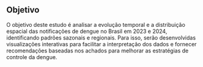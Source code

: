 ## Objetivo

O objetivo deste estudo é analisar a evolução temporal e a distribuição espacial das notificações de dengue no Brasil em 2023 e 2024, identificando padrões sazonais e regionais. Para isso, serão desenvolvidas visualizações interativas para facilitar a interpretação dos dados e fornecer recomendações baseadas nos achados para melhorar as estratégias de controle da dengue.
